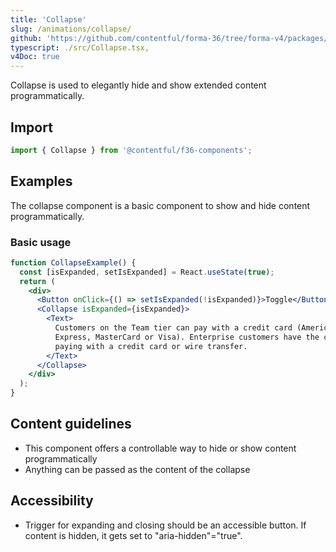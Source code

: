 ```yaml
---
title: 'Collapse'
slug: /animations/collapse/
github: 'https://github.com/contentful/forma-36/tree/forma-v4/packages/components/collapse'
typescript: ./src/Collapse.tsx,
v4Doc: true
---
```



Collapse is used to elegantly hide and show extended content programmatically.

## Import

```jsx static=true
import { Collapse } from '@contentful/f36-components';
```

## Examples

The collapse component is a basic component to show and hide content programmatically.

### Basic usage

```jsx
function CollapseExample() {
  const [isExpanded, setIsExpanded] = React.useState(true);
  return (
    <div>
      <Button onClick={() => setIsExpanded(!isExpanded)}>Toggle</Button>
      <Collapse isExpanded={isExpanded}>
        <Text>
          Customers on the Team tier can pay with a credit card (American
          Express, MasterCard or Visa). Enterprise customers have the choice of
          paying with a credit card or wire transfer.
        </Text>
      </Collapse>
    </div>
  );
}
```

<PropsHeading storybookPath="/story/animation-collapse" />

<Props of="Collapse" />

## Content guidelines

- This component offers a controllable way to hide or show content programmatically
- Anything can be passed as the content of the collapse

## Accessibility

- Trigger for expanding and closing should be an accessible button. If content is hidden, it gets set to "aria-hidden"="true".
